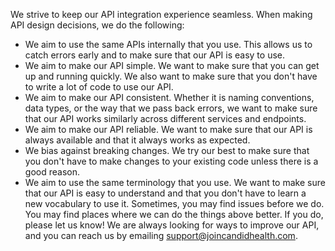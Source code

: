 We strive to keep our API integration experience seamless. When making API design decisions, we do
the following:

- We aim to use the same APIs internally that you use. This allows us to catch errors early and to make sure
  that our API is easy to use.
- We aim to make our API simple. We want to make sure that you can get up and running quickly. We also want to
  make sure that you don't have to write a lot of code to use our API.
- We aim to make our API consistent. Whether it is naming conventions, data types, or the way that we pass back
  errors, we want to make sure that our API works similarly across different services and endpoints.
- We aim to make our API reliable. We want to make sure that our API is always available and that it always
  works as expected.
- We bias against breaking changes. We try our best to make sure that you don't have to make changes to your
  existing code unless there is a good reason.
- We aim to use the same terminology that you use. We want to make sure that our API is easy to understand and
  that you don't have to learn a new vocabulary to use it.
  Sometimes, you may find issues before we do. You may find places where we can do the things above better. If you do,
  please let us know! We are always looking for ways to improve our API, and you can reach us by emailing
  support@joincandidhealth.com.
